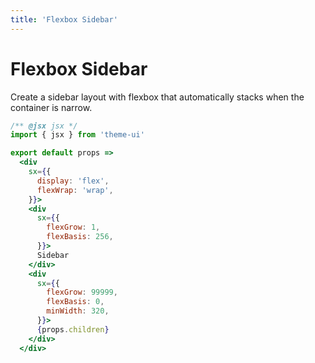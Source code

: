 ```yaml
---
title: 'Flexbox Sidebar'
---
```


# Flexbox Sidebar

Create a sidebar layout with flexbox that automatically stacks when the container is narrow.

<!-- todo: update styled-system/css
```js
// example theme
export default {
  sizes: {
    sidebar: 256,
  },
}
```
-->

```jsx
/** @jsx jsx */
import { jsx } from 'theme-ui'

export default props =>
  <div
    sx={{
      display: 'flex',
      flexWrap: 'wrap',
    }}>
    <div
      sx={{
        flexGrow: 1,
        flexBasis: 256,
      }}>
      Sidebar
    </div>
    <div
      sx={{
        flexGrow: 99999,
        flexBasis: 0,
        minWidth: 320,
      }}>
      {props.children}
    </div>
  </div>
```
